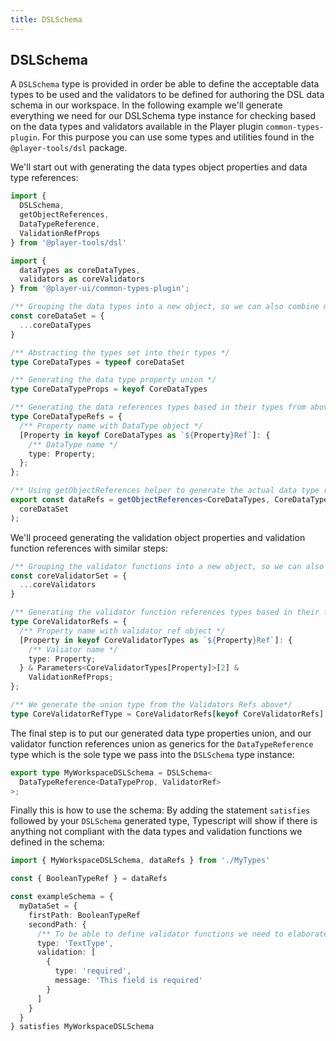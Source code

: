 ```yaml
---
title: DSLSchema
---
```


## DSLSchema

A `DSLSchema` type is provided in order be able to define the acceptable data types to be used and the validators to be defined for authoring the DSL data schema in our workspace. In the following example we'll generate everything we need for our DSLSchema type instance for checking based on the data types and validators available in the Player plugin `common-types-plugin`. For this purpose you can use some types and utilities found in the `@player-tools/dsl` package. 

We'll start out with generating the data types object properties and data type references:


```typescript
import { 
  DSLSchema, 
  getObjectReferences, 
  DataTypeReference, 
  ValidationRefProps 
} from '@player-tools/dsl'

import {
  dataTypes as coreDataTypes,
  validators as coreValidators
} from '@player-ui/common-types-plugin';

/** Grouping the data types into a new object, so we can also combine more type sets in the future */
const coreDataSet = {
  ...coreDataTypes
}

/** Abstracting the types set into their types */
type CoreDataTypes = typeof coreDataSet

/** Generating the data type property union */
type CoreDataTypeProps = keyof CoreDataTypes

/** Generating the data references types based in their types from above */
type CoreDataTypeRefs = {
  /** Property name with DataType object */
  [Property in keyof CoreDataTypes as `${Property}Ref`]: {
    /** DataType name */
    type: Property;
  };
};

/** Using getObjectReferences helper to generate the actual data type references */
export const dataRefs = getObjectReferences<CoreDataTypes, CoreDataTypeRefs>(
  coreDataSet
);
```

We'll proceed generating the validation object properties and validation function references with similar steps:


```typescript
/** Grouping the validator functions into a new object, so we can also combine more validator sets in the future */
const coreValidatorSet = {
  ...coreValidators
}

/** Generating the validator function references types based in their functions from above. Each validator ref will include its inherent required and optional own parameters, as well all properties that are part of the ValidationRefProps type*/
type CoreValidatorRefs = {
  /** Property name with validator ref object */
  [Property in keyof CoreValidatorTypes as `${Property}Ref`]: {
    /** Valiator name */
    type: Property;
  } & Parameters<CoreValidatorTypes[Property]>[2] &
    ValidationRefProps;
};

/** We generate the union type from the Validators Refs above*/
type CoreValidatorRefType = CoreValidatorRefs[keyof CoreValidatorRefs];

```

The final step is to put our generated data type properties union, and our validator function references union as generics for the `DataTypeReference` type which is the sole type we pass into the `DSLSchema` type instance:

```typescript
export type MyWorkspaceDSLSchema = DSLSchema<
  DataTypeReference<DataTypeProp, ValidatorRef>
>;
```

Finally this is how to use the schema: By adding the statement `satisfies` followed by your `DSLSchema` generated type, Typescript will show if there is anything not compliant with the data types and validation functions we defined in the schema:

```typescript
import { MyWorkspaceDSLSchema, dataRefs } from './MyTypes'

const { BooleanTypeRef } = dataRefs

const exampleSchema = {
  myDataSet = {
    firstPath: BooleanTypeRef
    secondPath: {
      /** To be able to define validator functions we need to elaborate the data reference object */
      type: 'TextType',
      validation: [
        {
          type: 'required',
          message: 'This field is required'
        }
      ]
    }
  }
} satisfies MyWorkspaceDSLSchema
```